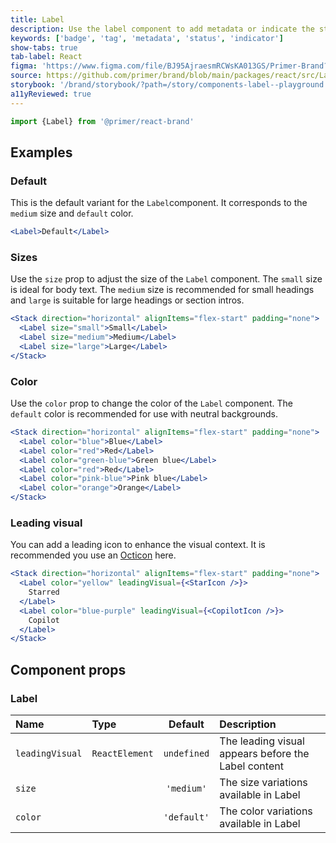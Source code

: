 ```yaml
---
title: Label
description: Use the label component to add metadata or indicate the status of items.
keywords: ['badge', 'tag', 'metadata', 'status', 'indicator']
show-tabs: true
tab-label: React
figma: 'https://www.figma.com/file/BJ95AjraesmRCWsKA013GS/Primer-Brand?node-id=6084-28401'
source: https://github.com/primer/brand/blob/main/packages/react/src/Label/Label.tsx
storybook: '/brand/storybook/?path=/story/components-label--playground'
a11yReviewed: true
---
```




```js
import {Label} from '@primer/react-brand'
```

## Examples

### Default

This is the default variant for the `Label`component. It corresponds to the `medium` size and `default` color.

```jsx live
<Label>Default</Label>
```

### Sizes

Use the `size` prop to adjust the size of the `Label` component. The `small` size is ideal for body text. The `medium` size is recommended for small headings and `large` is suitable for large headings or section intros.

```jsx live
<Stack direction="horizontal" alignItems="flex-start" padding="none">
  <Label size="small">Small</Label>
  <Label size="medium">Medium</Label>
  <Label size="large">Large</Label>
</Stack>
```

### Color

Use the `color` prop to change the color of the `Label` component. The `default` color is recommended for use with neutral backgrounds.

```jsx live
<Stack direction="horizontal" alignItems="flex-start" padding="none">
  <Label color="blue">Blue</Label>
  <Label color="red">Red</Label>
  <Label color="green-blue">Green blue</Label>
  <Label color="red">Red</Label>
  <Label color="pink-blue">Pink blue</Label>
  <Label color="orange">Orange</Label>
</Stack>
```

### Leading visual

You can add a leading icon to enhance the visual context. It is recommended you use an [Octicon](https://primer.style/octicons) here.

```jsx live
<Stack direction="horizontal" alignItems="flex-start" padding="none">
  <Label color="yellow" leadingVisual={<StarIcon />}>
    Starred
  </Label>
  <Label color="blue-purple" leadingVisual={<CopilotIcon />}>
    Copilot
  </Label>
</Stack>
```

## Component props

### Label

| Name            | Type               |   Default   | Description                                         |
| :-------------- | :----------------- | :---------: | :-------------------------------------------------- |
| `leadingVisual` | `ReactElement`     | `undefined` | The leading visual appears before the Label content |
| `size`          | <LabelSizeProp />  | `'medium'`  | The size variations available in Label              |
| `color`         | <LabelColorProp /> | `'default'` | The color variations available in Label             |
